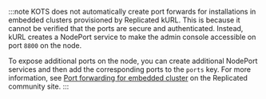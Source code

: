 :::note
KOTS does not automatically create port forwards for installations in embedded clusters provisioned by Replicated kURL. This is because it cannot be verified that the ports are secure and authenticated. Instead, kURL creates a NodePort service to make the admin console accessible on port `8800` on the node. 

To expose additional ports on the node, you can create additional NodePort services and then add the corresponding ports to the `ports` key. For more information, see [Port forwarding for embedded cluster](https://community.replicated.com/t/port-forwarding-for-embedded-cluster/472) on the Replicated community site.
:::